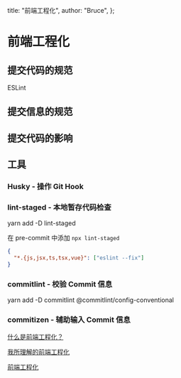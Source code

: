 
  title: "前端工程化",
  author: "Bruce",
};

<NextHead title={meta.title} />

# 前端工程化

## 提交代码的规范

ESLint

## 提交信息的规范

## 提交代码的影响

## 工具

### Husky - 操作 Git Hook

### lint-staged - 本地暂存代码检查

yarn add -D lint-staged

在 pre-commit 中添加 `npx lint-staged`

```json title=".lintstagedrc.json"
{
  "*.{js,jsx,ts,tsx,vue}": ["eslint --fix"]
}
```

### commitlint - 校验 Commit 信息

yarn add -D commitlint @commitlint/config-conventional

### commitizen - 辅助输入 Commit 信息

[什么是前端工程化？](https://juejin.cn/post/6917447582985748493)

[我所理解的前端工程化](https://godbasin.github.io/2022/02/07/front-end-engineering/)

[前端工程化](https://juejin.cn/post/7144960831409618981#heading-11)
